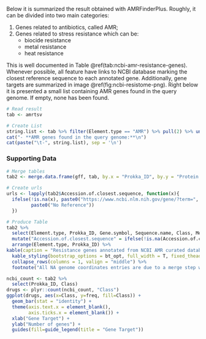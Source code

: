 
Below it is summarized the result obtained with AMRFinderPlus. Roughly, it can be divided into two main categories: 

1. Genes related to antibiotics, called AMR;
2. Genes related to stress resistance which can be:
    + biocide resistance
    + metal resistance
    + heat resistance

This is well documented in Table \@ref(tab:ncbi-amr-resistance-genes). Whenever possible, all feature have links to NCBI database marking the closest reference sequence to each annotated gene. Additionally, gene targets are summarized in image \@ref(fig:ncbi-resistome-png). Right below it is presented a small list containing AMR genes found in the query genome. If empty, none has been found.

```r
# Read result
tab <- amrtsv

# Create List
string.list <- tab %>% filter(Element.type == "AMR") %>% pull(2) %>% unique()
cat("- **AMR genes found in the query genome:**\n")
cat(paste("\t-", string.list), sep = '\n')
```

### Supporting Data

```r
# Merge tables
tab2 <- merge.data.frame(gff, tab, by.x = "Prokka_ID", by.y = "Protein.identifier", all.y = TRUE, all.x = FALSE)

# Create urls
urls <- lapply(tab2$Accession.of.closest.sequence, function(x){
  ifelse(!is.na(x), paste0("https://www.ncbi.nlm.nih.gov/gene/?term=", x),
         paste0("No Reference"))
  })

# Produce Table
tab2 %>%
  select(Element.type, Prokka_ID, Gene.symbol, Sequence.name, Class, Method, Accession.of.closest.sequence, `Query Protein Coordinates`) %>%
  mutate("Accession.of.closest.sequence" = ifelse(!is.na(Accession.of.closest.sequence), cell_spec(Accession.of.closest.sequence, "html", link = urls), NA)) %>%
  arrange(Element.type, Prokka_ID) %>%
kable(caption = "Resistance genes annotated from NCBI AMR curated database using AMRfinderplus", escape = FALSE, col.names = c("Resistance Type", "Query Protein ID", "Gene Name", "Product", "Target Drug Class", "Annotation Method", "Reference Sequence", "Genome Coordinates")) %>%
  kable_styling(bootstrap_options = bt_opt, full_width = T, fixed_thead = T, font_size = 12) %>%
  collapse_rows(columns = 1, valign = "middle") %>%
  footnote("All NA genome coordinates entries are due to a merge step with bedtools. Which means, these entries have been merged in the gff and we can not precisely get its coordinates. One might look at the gff file to analyse it.")
```

```r
ncbi_count <- tab2 %>%
  select(Prokka_ID, Class)
drugs <- plyr::count(ncbi_count, "Class")
ggplot(drugs, aes(x=Class, y=freq, fill=Class)) +
  geom_bar(stat = "identity") +
  theme(axis.text.x = element_blank(),
        axis.ticks.x = element_blank()) +
  xlab("Gene Target") +
  ylab("Number of genes") +
  guides(fill=guide_legend(title = "Gene Target"))
```
